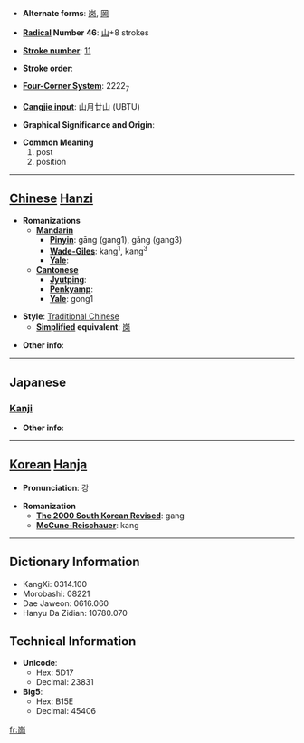 * '''Alternate forms''': [[岗]], [[岡]]

* '''[[Wiktionary:Chinese radical index| Radical]] Number 46''': [[Wiktionary:Chinese radical index 山|山]]+8 strokes

* '''[[Wiktionary:Chinese total strokes index|Stroke number]]''': [[Wiktionary:Chinese total strokes index 11|11]]

* '''Stroke order''': 

* '''[[Wiktionary:Chinese four corner index|Four-Corner System]]''': 2222<sub>7</sub>

* '''[[Wiktionary:Chinese Cangjie index|Cangjie input]]''': 山月廿山 (UBTU)

* '''Graphical Significance and Origin''': 

* '''Common Meaning'''
*#post
*# position


----

== [[Chinese]] [[Hanzi]] ==

* '''Romanizations'''
** '''[[Mandarin]]'''
*** '''[[Pinyin]]''': gāng (gang1), gǎng (gang3)
*** '''[[Wade-Giles]]''': kang<sup>1</sup>, kang<sup>3</sup>
*** '''[[Yale]]''': 
** '''[[Cantonese]]'''
*** '''[[Jyutping]]''':
*** '''[[Penkyamp]]''': 
*** '''[[Yale]]''': gong1

* '''Style''': [[Traditional Chinese]] 
** '''[[Simplified Chinese|Simplified]] equivalent''': [[岗]]

* '''Other info''': 

----

==Japanese==
===[[Kanji]]===
{{kanji|on readings=[[こう]] (kō)|kun readings=[[おか]] (oka)}}

* '''Other info''':  

----

== [[Korean]] [[Hanja]] ==

* '''Pronunciation''': 강

* '''Romanization'''
** '''[[The 2000 South Korean Revised Romanization|The 2000 South Korean Revised]]''': gang
** '''[[McCune-Reischauer]]''': kang

----

== Dictionary Information ==

* KangXi: 0314.100
* Morobashi: 08221
* Dae Jaweon: 0616.060
* Hanyu Da Zidian: 10780.070

== Technical Information ==

* '''Unicode''':
** Hex: 5D17
** Decimal: 23831
* '''Big5''':
** Hex: B15E
** Decimal: 45406

[[fr:崗]]